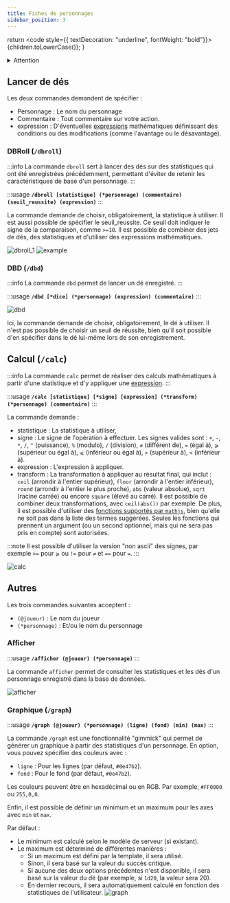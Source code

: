 ```yaml
---
title: Fiches de personnages
sidebar_position: 3
---
```


  return <code style={{ textDecoration: "underline", fontWeight: "bold"}}>{children.toLowerCase()}</code>;
}

<details id="danger">
  <summary><Iconify icon="solar:danger-bold" height="26" class="danger-summary"/>Attention</summary>
  {}
   Par défaut, toutes les commandes sont désactivées et doivent être activées dans le panneau de configuration du serveur.
   ![](/assets/tuto/allow_commands_1.png)
   ![](/assets/tuto/allow_commands_2.png)
   ![](/assets/tuto/allow_commands_3.png)
   ![](/assets/tuto/allow_commands_4.png)
   ![](/assets/tuto/allow_commands_5.png)
</details> 

## Lancer de dés

Les deux commandes demandent de spécifier :
- <CL>Personnage</CL> : Le nom du personnage
- <CL>Commentaire</CL> : Tout commentaire sur votre action.
- <CL>expression</CL> : D'éventuelles [expressions](./expression.md) mathématiques définissant des conditions ou des modifications (comme l'avantage ou le désavantage).

### DBRoll (`/dbroll`)

:::info
La commande `dbroll` sert à lancer des dés sur des statistiques qui ont été enregistrées précédemment, permettant d'éviter de retenir les caractéristiques de base d'un personnage.
:::

:::usage
**`/dbroll [statistique] (*personnage) (commentaire) (seuil_reussite) (expression)`**
:::

La commande demande de choisir, obligatoirement, la statistique à utiliser.
Il est aussi possible de spécifier le <CL>seuil_reussite</CL>. Ce seuil doit indiquer le signe de la comparaison, comme `>=10`. Il est possible de combiner des jets de dés, des statistiques et d'utiliser des expressions mathématiques.

![dbroll_1](/assets/rolls/db/dbroll_autocomplete.png)
![example](/assets/rolls/db/example.png)

### DBD (`/dbd`)

:::info
La commande `dbd` permet de lancer un dé enregistré.
:::

:::usage
**`/dbd [*dice] (*personnage) (expression) (commentaire)`**
:::

![dbd](/assets/rolls/db/dbd_example.png)

Ici, la commande demande de choisir, obligatoirement, le dé à utiliser. Il n'est pas possible de choisir un seuil de réussite, bien qu'il soit possible d'en spécifier dans le dé lui-même lors de son enregistrement.

## Calcul (`/calc`)

:::info
La commande `calc` permet de réaliser des calculs mathématiques à partir d'une statistique et d'y appliquer une [expression](./expression.md).
:::

:::usage
**`/calc [statistique] [*signe] [expression] (*transform) (*personnage) (commentaire)`**
:::

La commande demande :
- <CL>statistique</CL> : La statistique à utiliser,
- <CL>signe</CL> : Le signe de l'opération à effectuer. Les signes valides sont : `+`, `-`, `*`, `/`, `^` (puissance), `%` (modulo), `/` (division), `≠` (différent de), `=` (égal à), `⩾` (supérieur ou égal à), `⩽` (inférieur ou égal à), `>` (supérieur à), `<` (inférieur à).
- <CL>expression</CL> : L'expression à appliquer.
- <CL>transform</CL> : La transformation à appliquer au résultat final, qui inclut : `ceil` (arrondir à l'entier supérieur), `floor` (arrondir à l'entier inférieur), `round` (arrondir à l'entier le plus proche), `abs` (valeur absolue), `sqrt` (racine carrée) ou encore `square` (élevé au carré). Il est possible de combiner deux transformations, avec `ceil(abs())` par exemple. De plus, il est possible d'utiliser des [fonctions supportés par `mathjs`](https://mathjs.org/docs/reference/functions.html), bien qu'elle ne soit pas dans la liste des termes suggérées. Seules les fonctions qui prennent un argument (ou un second optionnel, mais qui ne sera pas pris en compte) sont autorisées.

:::note
Il est possible d'utiliser la version "non ascii" des signes, par exemple `>=` pour `⩾` ou `!=` pour `≠` et `==` pour `=`.
:::

![calc](/assets/rolls/db/calc.png)


## Autres

Les trois commandes suivantes acceptent :
- `(@joueur)` : Le nom du joueur
- `(*personnage)` : Et/ou le nom du personnage

### Afficher

:::usage
**`/afficher (@joueur) (*personnage)`**
:::

La commande `afficher` permet de consulter les statistiques et les dés d'un personnage enregistré dans la base de données.

![afficher](/assets/rolls/db/display_ex.png)

### Graphique (`/graph`)

:::usage
**`/graph (@joueur) (*personnage) (ligne) (fond) (min) (max)`**
:::

La commande `/graph` est une fonctionnalité "gimmick" qui permet de générer un graphique à partir des statistiques d'un personnage. 
En option, vous pouvez spécifier des couleurs avec :
- `ligne` : Pour les lignes (par défaut, `#0e47b2`).
- `fond` : Pour le fond (par défaut, `#0e47b2`).

Les couleurs peuvent être en hexadécimal ou en RGB. Par exemple, `#FF0000` ou `255,0,0`.

Enfin, il est possible de définir un minimum et un maximum pour les axes avec `min` et `max`.

Par défaut :
- Le minimum est calculé selon le modèle de serveur (si existant).
- Le maximum est déterminé de différentes manières :
   - Si un maximum est défini par la template, il sera utilisé.
   - Sinon, il sera basé sur la valeur du succès critique.
   - Si aucune des deux options précédentes n'est disponible, il sera basé sur la valeur du dé (par exemple, si `1d20`, la valeur sera 20).
   - En dernier recours, il sera automatiquement calculé en fonction des statistiques de l'utilisateur.
![graph](/assets/graph.jpg)
